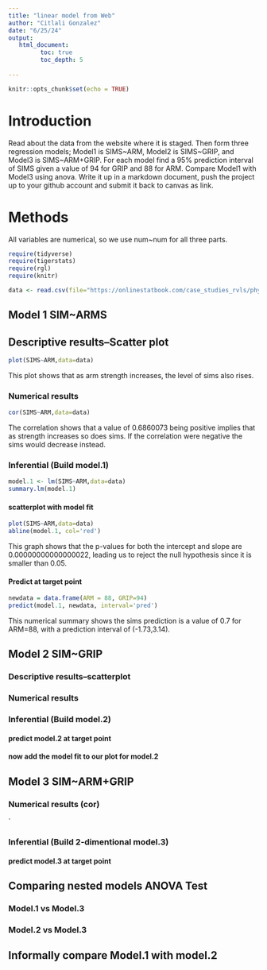 ```yaml
---
title: "linear model from Web"
author: "Citlali Gonzalez"
date: "6/25/24"
output:
   html_document:
         toc: true
         toc_depth: 5
        
---
```


```r
knitr::opts_chunk$set(echo = TRUE)
```

# Introduction

Read about the data from the website where it is staged.  Then form three regression models; Model1 is SIMS~ARM, Model2 is SIMS~GRIP, and Model3 is SIMS~ARM+GRIP. For each model find a 95% prediction interval of SIMS given a value of 94  for GRIP and 88 for ARM. Compare Model1 with Model3 using anova. Write it up in a markdown document, push the project up to your github account and submit it back to canvas as link. 

# Methods

All variables are numerical, so we use num~num for all three parts.


```r
require(tidyverse)
require(tigerstats)
require(rgl)
require(knitr)

```

```r
data <- read.csv(file="https://onlinestatbook.com/case_studies_rvls/physical_strength/data.txt",sep="",header=TRUE)  

```

## Model 1 SIM~ARMS 
 
## Descriptive results--Scatter plot

```r
plot(SIMS~ARM,data=data)
```

This plot shows that as arm strength increases, the level of sims also rises.


### Numerical results

```r
cor(SIMS~ARM,data=data)
```

The correlation shows that a value of 0.6860073 being positive implies that as strength increases so does sims. If the correlation were negative the sims would decrease instead.

### Inferential  (Build model.1)

```r
model.1 <- lm(SIMS~ARM,data=data)
summary.lm(model.1)
```

#### scatterplot with model fit

```r
plot(SIMS~ARM,data=data)
abline(model.1, col='red')
```

This graph shows that the p-values for both the intercept and slope are 0.00000000000000022, leading us to reject the null hypothesis since it is smaller than 0.05.

#### Predict at target point

```r
newdata = data.frame(ARM = 88, GRIP=94)
predict(model.1, newdata, interval='pred')
```

This numerical summary shows the sims prediction is a value of 0.7 for ARM=88, with a prediction interval of (-1.73,3.14).

## Model 2 SIM~GRIP

### Descriptive results--scatterplot
  

### Numerical results 


### Inferential  (Build model.2)
  

#### predict model.2 at target point

#### now add the model fit to our plot for model.2
  


## Model 3 SIM~ARM+GRIP

### Numerical results (cor)

`
  
### Inferential  (Build 2-dimentional model.3)

#### predict model.3 at target point
  

## Comparing nested models ANOVA Test

### Model.1 vs Model.3
### Model.2 vs Model.3

## Informally compare Model.1 with model.2

